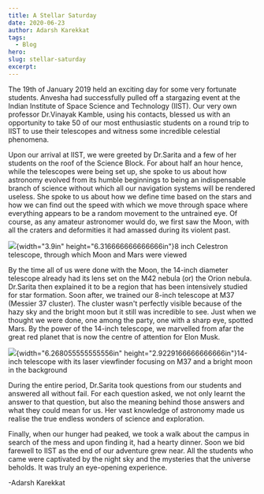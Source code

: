 ```yaml
---
title: A Stellar Saturday
date: 2020-06-23
author: Adarsh Karekkat
tags:
  - Blog
hero:
slug: stellar-saturday
excerpt:
---
```

The 19th of January 2019 held an exciting day for some very fortunate
students. Anvesha had successfully pulled off a stargazing event at the
Indian Institute of Space Science and Technology (IIST). Our very own
professor Dr.Vinayak Kamble, using his contacts, blessed us with an
opportunity to take 50 of our most enthusiastic students on a round trip
to IIST to use their telescopes and witness some incredible celestial
phenomena.

Upon our arrival at IIST, we were greeted by Dr.Sarita and a few of her
students on the roof of the Science Block. For about half an hour hence,
while the telescopes were being set up, she spoke to us about how
astronomy evolved from its humble beginnings to being an indispensable
branch of science without which all our navigation systems will be
rendered useless. She spoke to us about how we define time based on the
stars and how we can find out the speed with which we move through space
where everything appears to be a random movement to the untrained eye.
Of course, as any amateur astronomer would do, we first saw the Moon,
with all the craters and deformities it had amassed during its violent
past.

![](media/image1.JPG){width="3.9in" height="6.316666666666666in"}8 inch
Celestron telescope, through which Moon and Mars were viewed

By the time all of us were done with the Moon, the 14-inch diameter
telescope already had its lens set on the M42 nebula (or) the Orion
nebula. Dr.Sarita then explained it to be a region that has been
intensively studied for star formation. Soon after, we trained our
8-inch telescope at M37 (Messier 37 cluster). The cluster wasn't
perfectly visible because of the hazy sky and the bright moon but it
still was incredible to see. Just when we thought we were done, one
among the party, one with a sharp eye, spotted Mars. By the power of the
14-inch telescope, we marvelled from afar the great red planet that is
now the centre of attention for Elon Musk.

![](media/image2.JPG){width="6.268055555555556in"
height="2.9229166666666666in"}14-inch telescope with its laser
viewfinder focusing on M37 and a bright moon in the background

During the entire period, Dr.Sarita took questions from our students and
answered all without fail. For each question asked, we not only learnt
the answer to that question, but also the meaning behind those answers
and what they could mean for us. Her vast knowledge of astronomy made us
realise the true endless wonders of science and exploration.

Finally, when our hunger had peaked, we took a walk about the campus in
search of the mess and upon finding it, had a hearty dinner. Soon we bid
farewell to IIST as the end of our adventure grew near. All the students
who came were captivated by the night sky and the mysteries that the
universe beholds. It was truly an eye-opening experience.

-Adarsh Karekkat
